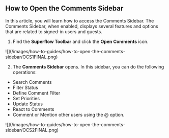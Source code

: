 ## How to Open the Comments Sidebar

In this article, you will learn how to access the Comments Sidebar. The Comments Sidebar, when enabled, displays several features and options that are related to signed-in users and guests.

1. Find the **Superflow Toolbar** and click the **Open Comments** icon.

<Frame>
![](/images/how-to-guides/how-to-open-the-comments-sidebar/OCS1FINAL.png)
</Frame>

2. The **Comments Sidebar** opens. In this sidebar, you can do the following operations:

* Search Comments
* Filter Status
* Define Comment Filter
* Set Priorities
* Update Status
* React to Comments
* Comment or Mention other users using the @ option.

<Frame>
![](/images/how-to-guides/how-to-open-the-comments-sidebar/OCS2FINAL.png)
</Frame>

